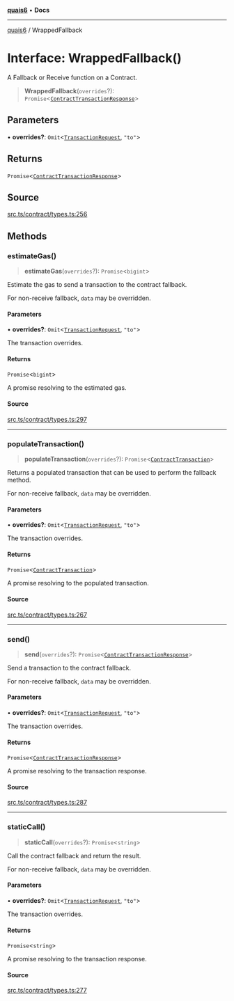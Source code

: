 [**quais6**](../README.md) • **Docs**

***

[quais6](../globals.md) / WrappedFallback

# Interface: WrappedFallback()

A Fallback or Receive function on a Contract.

> **WrappedFallback**(`overrides`?): `Promise`\<[`ContractTransactionResponse`](../classes/ContractTransactionResponse.md)\>

## Parameters

• **overrides?**: `Omit`\<[`TransactionRequest`](../type-aliases/TransactionRequest.md), `"to"`\>

## Returns

`Promise`\<[`ContractTransactionResponse`](../classes/ContractTransactionResponse.md)\>

## Source

[src.ts/contract/types.ts:256](https://github.com/dominant-strategies/quais-6.js/blob/aca1855329c3946c627ab7f16ac5304cea7d20c5/src.ts/contract/types.ts#L256)

## Methods

### estimateGas()

> **estimateGas**(`overrides`?): `Promise`\<`bigint`\>

Estimate the gas to send a transaction to the contract fallback.

 For non-receive fallback, `data` may be overridden.

#### Parameters

• **overrides?**: `Omit`\<[`TransactionRequest`](../type-aliases/TransactionRequest.md), `"to"`\>

The transaction overrides.

#### Returns

`Promise`\<`bigint`\>

A promise resolving to the estimated gas.

#### Source

[src.ts/contract/types.ts:297](https://github.com/dominant-strategies/quais-6.js/blob/aca1855329c3946c627ab7f16ac5304cea7d20c5/src.ts/contract/types.ts#L297)

***

### populateTransaction()

> **populateTransaction**(`overrides`?): `Promise`\<[`ContractTransaction`](ContractTransaction.md)\>

Returns a populated transaction that can be used to perform the
 fallback method.

 For non-receive fallback, `data` may be overridden.

#### Parameters

• **overrides?**: `Omit`\<[`TransactionRequest`](../type-aliases/TransactionRequest.md), `"to"`\>

The transaction overrides.

#### Returns

`Promise`\<[`ContractTransaction`](ContractTransaction.md)\>

A promise resolving to the populated transaction.

#### Source

[src.ts/contract/types.ts:267](https://github.com/dominant-strategies/quais-6.js/blob/aca1855329c3946c627ab7f16ac5304cea7d20c5/src.ts/contract/types.ts#L267)

***

### send()

> **send**(`overrides`?): `Promise`\<[`ContractTransactionResponse`](../classes/ContractTransactionResponse.md)\>

Send a transaction to the contract fallback.

 For non-receive fallback, `data` may be overridden.

#### Parameters

• **overrides?**: `Omit`\<[`TransactionRequest`](../type-aliases/TransactionRequest.md), `"to"`\>

The transaction overrides.

#### Returns

`Promise`\<[`ContractTransactionResponse`](../classes/ContractTransactionResponse.md)\>

A promise resolving to the transaction response.

#### Source

[src.ts/contract/types.ts:287](https://github.com/dominant-strategies/quais-6.js/blob/aca1855329c3946c627ab7f16ac5304cea7d20c5/src.ts/contract/types.ts#L287)

***

### staticCall()

> **staticCall**(`overrides`?): `Promise`\<`string`\>

Call the contract fallback and return the result.

 For non-receive fallback, `data` may be overridden.

#### Parameters

• **overrides?**: `Omit`\<[`TransactionRequest`](../type-aliases/TransactionRequest.md), `"to"`\>

The transaction overrides.

#### Returns

`Promise`\<`string`\>

A promise resolving to the transaction response.

#### Source

[src.ts/contract/types.ts:277](https://github.com/dominant-strategies/quais-6.js/blob/aca1855329c3946c627ab7f16ac5304cea7d20c5/src.ts/contract/types.ts#L277)
